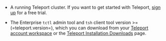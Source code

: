 - A running Teleport cluster. If you want to get started with Teleport, [sign
  up](https://goteleport.com/signup) for a free trial.

- The Enterprise `tctl` admin tool and `tsh` client tool version >=
  (=teleport.version=), which you can download from your [Teleport account
  workspace](https://teleport.sh) or the [Teleport Installation
  Downloads](../installation.mdx) page.
